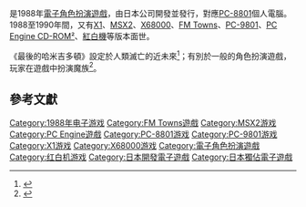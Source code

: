 {{NoteTA
| G1 = Games
}}

{{Infobox VG
| title = 最後的哈米吉多頓
| japanese = ラストハルマゲドン
| image = Last Armageddon Boxart.png
| caption = MSX2版封面
| genre = [[电子角色扮演游戏|角色扮演]]
| platforms = {{spml| [[PC-8801|PC-8801]] | [[X1_(電腦)|X1]] | [[MSX2|MSX2]] | [[X68000|X68000]] | [[FM_Towns|FM Towns]] | [[PC-9801|PC-9801]] | [[PC_Engine|PC Engine CD-ROM²]] | [[紅白機|紅白機]] }}
| developer = {{ubl|灰脑|Advanced Communication Company（红白机）}}
| publisher = {{vgr|JP|灰脑}}'''红白机'''{{vgr|JP|Yutaka}}
| director =
| producer =
| designer = 飯島健男
| writer = 飯島健男
| programmer = 渡边裕志
| composer = {{spml| 葉山宏治 | 猪濑胜幸 }}
| artist = {{spml| 武井一昌 | 小林功一郎 | 西塚耕一 | 中井觉 }}
| series =
| engine =
| modes = [[单人电子游戏|单人]]
| released = '''PC-8801'''{{vgr|JP|1988年7月}}'''X1'''{{vgr|JP|1988年8月}}'''MSX2'''{{vgr|JP|1988年}}'''X68000'''{{vgr|JP|1989年3月1日}}'''FM Towms'''{{vgr|JP|1989年7月}}'''PC-9801'''{{vgr|JP|1990年}}'''PC Engine CD-ROM²'''{{vgr|JP|1990年8月31日}}'''红白机'''{{vgr|JP|1990年11月10日}}
}}

{{vgname|最後的哈米吉多頓|ja=ラストハルマゲドン，Last Armageddon}}是1988年[[電子角色扮演遊戲|電子角色扮演遊戲]]，由日本{{lj|灰腦|ブレイングレイ}}公司開發並發行，對應[[PC-8801|PC-8801]]個人電腦。1988至1990年間，又有[[X1_(電腦)|X1]]、[[MSX2|MSX2]]、[[X68000|X68000]]、[[FM_Towns|FM Towns]]、[[PC-9801|PC-9801]]、[[PC_Engine|PC Engine CD-ROM²]]、[[紅白機|紅白機]]等版本面世。

《最後的哈米吉多頓》設定於人類滅亡的近未來<ref name="famimaga162">{{Cite journal |author = |authorlink = |title = 5月10日号特別付録 ファミコンロムカセット オールカタログ |date = 1991-05-10 |publisher = [[徳間書店|徳間書店]] |journal = [[ファミリーコンピュータMagazine|ファミリーコンピュータMagazine]] |volume = 7 |number = 9 |naid = |pages = 162 |url =}}</ref>；有別於一般的角色扮演遊戲，玩家在遊戲中扮演魔族<ref name="pcfan52">{{Cite journal |author = |authorlink = |title = 10月号特別付録 PCエンジンオールカタログ'93 |date = 1993-10-01 |publisher = [[徳間書店|徳間書店]] |journal = [[PC_Engine_FAN|PC Engine FAN]] |volume = 6 |number = 10 |naid = |pages = 52 |url = |ref = harv}}</ref>。

== 參考文獻 ==
{{Reflist}}

{{DEFAULTSORT:Last Armageddon}}
[[Category:1988年电子游戏|Category:1988年电子游戏]]
[[Category:FM_Towns遊戲|Category:FM Towns遊戲]]
[[Category:MSX2游戏|Category:MSX2游戏]]
[[Category:PC_Engine遊戲|Category:PC Engine遊戲]]
[[Category:PC-8801游戏|Category:PC-8801游戏]]
[[Category:PC-9801游戏|Category:PC-9801游戏]]
[[Category:X1游戏|Category:X1游戏]]
[[Category:X68000游戏|Category:X68000游戏]]
[[Category:電子角色扮演遊戲|Category:電子角色扮演遊戲]]
[[Category:红白机游戏|Category:红白机游戏]]
[[Category:日本開發電子遊戲|Category:日本開發電子遊戲]]
[[Category:日本獨佔電子遊戲|Category:日本獨佔電子遊戲]]

{{rpg-videogame-stub}}